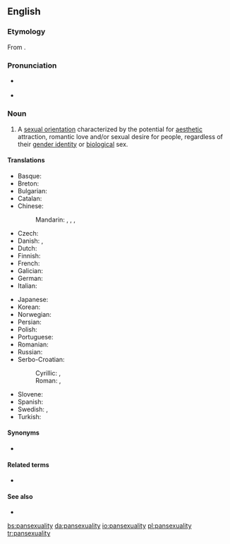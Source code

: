 ==English==
{{wikipedia}}

===Etymology===
From {{suffix|pansexual|ity}}.

===Pronunciation===
* {{a|US}} {{IPA|/ˌpænsɛkʃuˈælɪti/}}
* {{a|UK}} {{IPA|/ˌpænsɛksjuˈælɪti/}}

===Noun===
{{en-noun|-}}

# A [[sexual orientation]] characterized by the potential for [[aesthetic]] attraction, romantic love and/or sexual desire for people, regardless of their [[gender identity]] or [[biological]] sex.

====Translations====
{{trans-top|sexual orientation}}
* Basque: {{t-|eu|pansexualitate}}
* Breton: {{t-|br|hollreizhelezh}}
* Bulgarian: {{t-|bg|пансексуалност|f|tr=panseksualnost}}
* Catalan: {{t-|ca|pansexualitat|f}}
* Chinese:
*: Mandarin: {{t|cmn|全性戀|sc=Hani}}, {{t|cmn|全性恋|tr=quánxìngliàn|sc=Hani}}, {{t|cmn|泛性戀|sc=Hani}}, {{t|cmn|泛性恋|tr=fànxìngliàn|sc=Hani}}
* Czech: {{t-|cs|pansexualita|f}}
* Danish: {{t-|da|panseksualitet}},  {{t-|da|omniseksualitet}}
* Dutch: {{t-|nl|pansexualiteit}}
* Finnish: {{t-|fi|panseksuaalisuus}}
* French: {{t+|fr|pansexualité|f}}
* Galician: {{t-|gl|pansexualidade|f}}
* German: {{t-|de|Pansexualität|f}}
* Italian: {{t-|it|pansessualità|f}}
{{trans-mid}}
* Japanese: {{t-|ja|全性愛|tr=ぜんせいあい, zenseiai|sc=Jpan}}
* Korean: {{t|ko|범성애|tr=beomseong-ae|sc=Kore}}
* Norwegian: {{t-|no|panfili}}
* Persian: {{t|fa|همه‌جنس‌گرایی|tr=hame-jens-garâyi|sc=fa-Arab}}
* Polish: {{t-|pl|panseksualizm|m}}
* Portuguese: {{t-|pt|pansexualidade|f}}
* Romanian: {{t-|ro|pansexualitate|f}}
* Russian: {{t-|ru|пансексуальность|f|tr=panseksuál’nost’}}
* Serbo-Croatian:
*: Cyrillic: {{t-|sh|пансексуалност|f|sc=Cyrl}}, {{t-|sh|пансексуализам|m|sc=Cyrl}}
*: Roman: {{t-|sh|panseksualnost|f}}, {{t-|sh|panseksualizam|m}}
* Slovene: {{t-|sl|panseksualizem|m}}
* Spanish: {{t-|es|pansexualidad|f}}
* Swedish: {{t-|sv|omnisexualitet}}, {{t+|sv|pansexualitet}}
* Turkish: {{t+|tr|panseksüellik}}
{{trans-bottom}}

====Synonyms====
* {{l|en|omnisexuality}}

====Related terms====
* {{l|en|pansexual}}

====See also====
* {{list:sexual orientations/en}}

[[bs:pansexuality]]
[[da:pansexuality]]
[[io:pansexuality]]
[[pl:pansexuality]]
[[tr:pansexuality]]